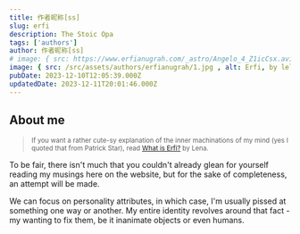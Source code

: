 ```yaml
---
title: 作者昵称[ss]
slug: erfi
description: The Stoic Opa
tags: ['authors']
author: 作者昵称[ss]
# image: { src: https://www.erfianugrah.com/_astro/Angelo_4_Z1icCsx.avif , alt: Erfi, by lele, positionx: 65%, positiony: 40% }
image: { src: /src/assets/authors/erfianugrah/1.jpg , alt: Erfi, by lele, positionx: 65%, positiony: 40% }
pubDate: 2023-12-10T12:05:39.000Z
updatedDate: 2023-12-11T20:01:46.000Z
---
```

## About me

> <small>If you want a rather cute-sy explanation of the inner machinations of my mind (yes I quoted that from Patrick Star), read [What is Erfi?](https://www.erfianugrah.com/zeitweilig/what-is-erfi/) by Lena.</small>

To be fair, there isn't much that you couldn't already glean for yourself reading my musings here on the website, but for the sake of completeness, an attempt will be made.

We can focus on personality attributes, in which case, I'm usually pissed at something one way or another. My entire identity revolves around that fact - my wanting to fix them, be it inanimate objects or even humans.